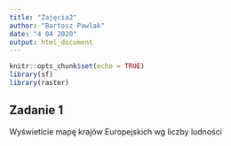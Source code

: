```yaml
---
title: "Zajęcia2"
author: "Bartosz Pawlak"
date: "4 04 2020"
output: html_document
---
```


```r
knitr::opts_chunk$set(echo = TRUE)
library(sf)
library(raster)
```

## Zadanie 1

Wyświetlcie mapę krajów Europejskich  wg liczby ludności

```r

```
